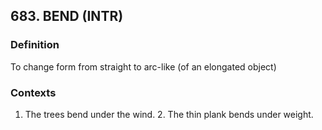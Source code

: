 ## 683. BEND (INTR)
### Definition
To change form from straight to arc-like (of an elongated object)

### Contexts
1. The trees bend under the wind. 2. The thin plank bends under weight.

